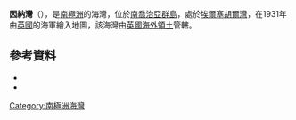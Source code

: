 {{coord|54|1|S|37|58|W|source:GNIS|display=title}}

'''因納灣'''（{{lang-en|Inner Bay}}），是[[南極洲|南極洲]]的海灣，位於[[南喬治亞群島|南喬治亞群島]]，處於[[埃爾塞胡爾灣|埃爾塞胡爾灣]]，在1931年由[[英國|英國]]的海軍繪入地圖，該海灣由[[英國海外領土|英國海外領土]]管轄。

==參考資料==
*{{cite gnis | type = antarid | id = 7307| name = Inner Bay | accessdate = 2012-07-08}}
*{{usgs-gazetteer|id=7307}}

{{Antarctica-geo-stub}}
[[Category:南極洲海灣|Category:南極洲海灣]]